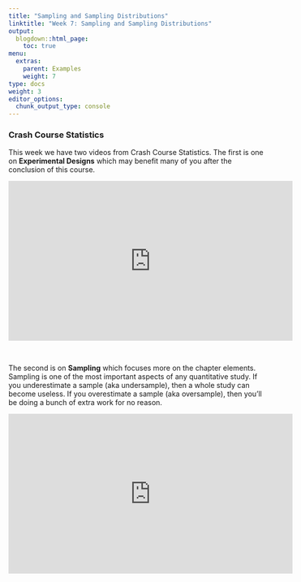 ```yaml
---
title: "Sampling and Sampling Distributions"
linktitle: "Week 7: Sampling and Sampling Distributions"
output:
  blogdown::html_page:
    toc: true
menu:
  extras:
    parent: Examples
    weight: 7
type: docs
weight: 3
editor_options: 
  chunk_output_type: console
---
```


### Crash Course Statistics
This week we have two videos from Crash Course Statistics. The first is one on **Experimental Designs** which may benefit many of you after the conclusion of this course.

<p align="center">
<iframe width="560" height="315" src="https://www.youtube.com/embed/kkBDa-ICvyY" frameborder="0" allow="accelerometer; autoplay; encrypted-media; gyroscope; picture-in-picture" allowfullscreen></iframe>
</p>
<br>

The second is on **Sampling** which focuses more on the chapter elements. Sampling is one of the most important aspects of any quantitative study. If you underestimate a sample (aka undersample), then a whole study can become useless. If you overestimate a sample (aka oversample), then you'll be doing a bunch of extra work for no reason.

<p align="center">
<iframe width="560" height="315" src="https://www.youtube.com/embed/ZwqOoD17_LU" frameborder="0" allow="accelerometer; autoplay; encrypted-media; gyroscope; picture-in-picture" allowfullscreen></iframe>
</p>
<br>
